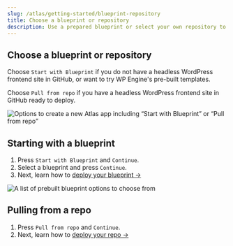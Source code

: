 ```yaml
---
slug: /atlas/getting-started/blueprint-repository
title: Choose a blueprint or repository
description: Use a prepared blueprint or select your own repository to deploy to Atlas.
---
```


## Choose a blueprint or repository

Choose `Start with Blueprint` if you do not have a headless WordPress frontend site in GitHub, or want to try WP Engine's pre-built templates.

Choose `Pull from repo` if you have a headless WordPress frontend site in GitHub ready to deploy.

![Options to create a new Atlas app including “Start with Blueprint” or “Pull from repo”](./assets/img/new-atlas-app.png)

## Starting with a blueprint

1. Press `Start with Blueprint` and `Continue`.
2. Select a blueprint and press `Continue`.
3. Next, learn how to [deploy your blueprint &#8594;](./deploy-from-blueprint)

![A list of prebuilt blueprint options to choose from](./assets/img/select-a-blueprint.png)

## Pulling from a repo

1. Press `Pull from repo` and `Continue`.
2. Next, learn how to [deploy your repo &#8594;](./deploy-from-existing-repo)
